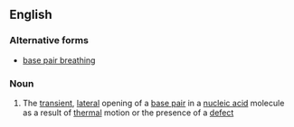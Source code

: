 ==English==

===Alternative forms===
* [[base pair breathing]]

===Noun===
{{en-noun|sg=[[base]]-[[pair]] [[breathing]]|-}}

# {{genetics}} The [[transient]], [[lateral]] opening of a [[base pair]] in a [[nucleic acid]] molecule as a result of [[thermal]] motion or the presence of a [[defect]]